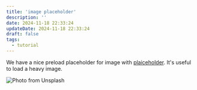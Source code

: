 ```yaml
---
title: 'image placeholder'
description: ''
date: 2024-11-18 22:33:24
updateDate: 2024-11-18 22:33:24
draft: false
tags:
  - tutorial
---
```


We have a nice preload placeholder for image with [plaiceholder](https://plaiceholder.co/docs).
It's useful to load a heavy image.

![Photo from Unsplash](https://images.unsplash.com/photo-1621961458348-f013d219b50c?auto=format&fit=crop&w=2850&q=80)

